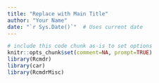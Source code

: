 ```yaml
---
title: "Replace with Main Title"
author: "Your Name"
date: "`r Sys.Date()`"  # Uses current date
---
```


<!-- 
You can edit this R Markdown document, for example to explain what you're
doing and to draw conclusions from your data analysis. 

Auto-generated section titles, typically preceded by ###, can also be edited. 

It's generally not a good idea to edit the R code that the R Commander writes, 
but you can freely edit between (but not within) R "code blocks." Each R code
block starts with ```{r} and ends with ```.
-->


```r
# include this code chunk as-is to set options
knitr::opts_chunk$set(comment=NA, prompt=TRUE)
library(Rcmdr)
library(car)
library(RcmdrMisc)
```

